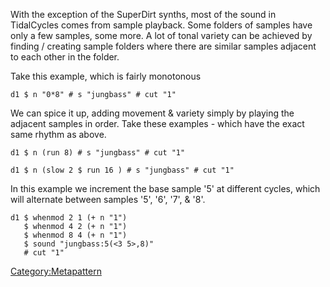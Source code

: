 With the exception of the SuperDirt synths, most of the sound in TidalCycles comes from sample playback.  Some folders of samples have only a few samples, some more.  A lot of tonal variety can be achieved by finding / creating sample folders where there are similar samples adjacent to each other in the folder.

Take this example, which is fairly monotonous 
<source>
d1 $ n "0*8" # s "jungbass" # cut "1"
</source>

We can spice it up, adding movement & variety simply by playing the adjacent samples in order.  Take these examples - which have the exact same rhythm as above.
<source>
d1 $ n (run 8) # s "jungbass" # cut "1"
</source>
<source>
d1 $ n (slow 2 $ run 16 ) # s "jungbass" # cut "1"
</source>

In this example we increment the base sample '5' at different cycles, which will alternate between samples '5', '6', '7', & '8'.  

<source>
d1 $ whenmod 2 1 (+ n "1") 
   $ whenmod 4 2 (+ n "1") 
   $ whenmod 8 4 (+ n "1") 
   $ sound "jungbass:5(<3 5>,8)"
   # cut "1"
</source>

[[Category:Metapattern]]